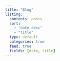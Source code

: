 ```yaml
---
title: "Blog"
listing:
  contents: posts
  sort:
    - "date desc"
    - "title"
  type: default
  categories: true
  feed: true
  fields: [date, title]
---
```

